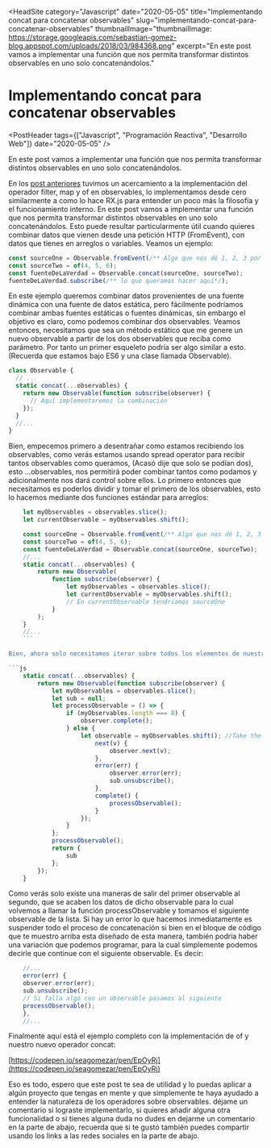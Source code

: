 
<HeadSite
  category="Javascript"
  date="2020-05-05"
  title="Implementando concat para concatenar observables"
  slug="implementando-concat-para-concatenar-observables"
  thumbnailImage="thumbnailImage: https://storage.googleapis.com/sebastian-gomez-blog.appspot.com/uploads/2018/03/984368.png"
  excerpt="En este post vamos a implementar una función que nos permita transformar distintos observables en uno solo concatenándolos."
></HeadSite>

# Implementando concat para concatenar observables

<PostHeader
  tags={["Javascript", "Programación Reactiva", "Desarrollo Web"]}
  date="2020-05-05"
/>

En este post vamos a implementar una función que nos permita transformar distintos observables en uno solo concatenándolos.

En los [post anteriores](https://www.sebastian-gomez.com/implementando-map-como-operador-en-observables/) tuvimos un acercamiento a la implementación del operador filter, map y of en observables, lo implementamos desde cero similarmente a como lo hace RX.js para entender un poco más la filosofía y el funcionamiento interno. En este post vamos a implementar una función que nos permita transformar distintos observables en uno solo concatenándolos. Esto puede resultar particularmente útil cuando quieres combinar datos que vienen desde una petición HTTP (FromEvent), con datos que tienes en arreglos o variables. Veamos un ejemplo:

```js
const sourceOne = Observable.fromEvent(/** Algo que nos dé 1, 2, 3 por ejemplo*/);
const sourceTwo = of(4, 5, 6);
const fuenteDeLaVerdad = Observable.concat(sourceOne, sourceTwo);
fuenteDeLaVerdad.subscribe(/** lo que queramos hacer aquí*/);
```

En este ejemplo queremos combinar datos provenientes de una fuente dinámica con una fuente de datos estática, pero fácilmente podríamos combinar ambas fuentes estáticas o fuentes dinámicas, sin embargo el objetivo es claro, como podemos combinar dos observables. Veamos entonces, necesitamos que sea un método estático que me genere un nuevo observable a partir de los dos observables que reciba como parámetro. Por tanto un primer esqueleto podría ser algo similar a esto. (Recuerda que estamos bajo ES6 y una clase llamada Observable).

```js
class Observable {
  // ...
  static concat(...observables) {
    return new Observable(function subscribe(observer) {
      // Aquí implementaremos la combinación
    });
  }
  //...
}
```

Bien, empecemos primero a desentrañar como estamos recibiendo los observables, como verás estamos usando spread operator para recibir tantos observables como queramos, (Acasó dije que solo se podían dos), esto …observables, nos permitirá poder combinar tantos como podamos y adicionalmente nos dará control sobre ellos. Lo primero entonces que necesitamos es poderlos dividir y tomar el primero de los observables, esto lo hacemos mediante dos funciones estándar para arreglos:

````js
    let myObservables = observables.slice();
    let currentObservable = myObservables.shift();

    const sourceOne = Observable.fromEvent(/** Algo que nos dé 1, 2, 3 por ejemplo*/);
    const sourceTwo = of(4, 5, 6);
    const fuenteDeLaVerdad = Observable.concat(sourceOne, sourceTwo);
    //...
    static concat(...observables) {
        return new Observable(
            function subscribe(observer) {
                let myObservables = observables.slice();
                let currentObservable = myObservables.shift();
                // En currentObservable tendriamos sourceOne
            }
        );
    }
    //...
    ```

Bien, ahora solo necesitamos iterar sobre todos los elementos de nuestro observable y posteriormente cuando se acaben los elementos de este observable precipitarnos con el siguiente hasta que ya no queden más observables. Vamos usar recursividad esta vez porque nos permitirá implementar la misma lógica a través de los observables.

```js
    static concat(...observables) {
        return new Observable(function subscribe(observer) {
            let myObservables = observables.slice();
            let sub = null;
            let processObservable = () => {
                if (myObservables.length === 0) {
                    observer.complete();
                } else {
                    let observable = myObservables.shift(); //Take the next observable in the params.sub = observable.subscribe({
                        next(v) {
                            observer.next(v);
                        },
                        error(err) {
                            observer.error(err);
                            sub.unsubscribe();
                        },
                        complete() {
                            processObservable();
                        }
                    });
                }
            };
            processObservable();
            return {
                sub
            };
        });
    }
````

Como verás solo existe una maneras de salir del primer observable al segundo, que se acaben los datos de dicho observable para lo cual volvemos a llamar la función processObservable y tomamos el siguiente observable de la lista. Si hay un error lo que hacemos inmediatamente es suspender todo el proceso de concatenación si bien en el bloque de código que te muestro arriba esta diseñado de esta manera, también podría haber una variación que podemos programar, para la cual simplemente podemos decirle que continue con el siguiente observable. Es decir:

```js
    //...
    error(err) {
    observer.error(err);
    sub.unsubscribe();
    // Si falla algo con un observable pasamos al siguiente
    processObservable();
    },
    //...
```

Finalmente aquí está el ejemplo completo con la implementación de of y nuestro nuevo operador concat:

[https://codepen.io/seagomezar/pen/EpOyRj](https://codepen.io/seagomezar/pen/EpOyRj)

Eso es todo, espero que este post te sea de utilidad y lo puedas aplicar a algún proyecto que tengas en mente y que simplemente te haya ayudado a entender la naturaleza de los operadores sobre observables. déjame un comentario si lograste implementarlo, si quieres añadir alguna otra funcionalidad o si tienes alguna duda no dudes en dejarme un comentario en la parte de abajo, recuerda que si te gustó también puedes compartir usando los links a las redes sociales en la parte de abajo.

<Discuss slug="implementando-concat-para-concatenar-observables" />

